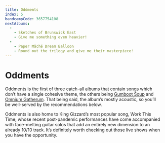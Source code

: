 ```yaml
---
title: Oddments
index: 5
bandcampCode: 3657754108
nextAlbums:
  -
    - Sketches of Brunswick East
    - Give me something even heavier!
  -
    - Paper Mâché Dream Balloon
    - Round out the trilogy and give me their masterpiece!
---
```


# Oddments

Oddments is the first of three catch-all albums that contain songs which don’t have a single cohesive theme, the others being [Gumboot Soup](/albums/gumboot-soup) and [Omnium Gatherum](/albums/omnium-gatherum). That being said, the album’s mostly acoustic, so you’ll be well-served by the recommendations below.

Oddments is also home to King Gizzard’s most popular song, Work This Time, whose recent post-pandemic performances have come accompanied with face-melting guitar solos that add an entirely new dimension to an already 10/10 track. It’s definitely worth checking out those live shows when you have the opportunity.